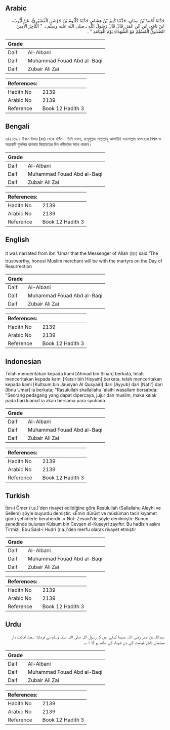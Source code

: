 ## Arabic


<div dir="rtl" lang="ar" style={{fontSize:'larger',backgroundColor:'#f8f9fa',padding:20}}>
حَدَّثَنَا أَحْمَدُ بْنُ سِنَانٍ، حَدَّثَنَا كَثِيرُ بْنُ هِشَامٍ، حَدَّثَنَا كُلْثُومُ بْنُ جَوْشَنٍ الْقُشَيْرِيُّ، عَنْ أَيُّوبَ، عَنْ نَافِعٍ، عَنِ ابْنِ عُمَرَ، قَالَ قَالَ رَسُولُ اللَّهِ ـ صلى الله عليه وسلم ـ ‏ "‏ التَّاجِرُ الأَمِينُ الصَّدُوقُ الْمُسْلِمُ مَعَ الشُّهَدَاءِ يَوْمَ الْقِيَامَةِ ‏"‏ ‏.‏
</div>
<div style={{backgroundColor:'#f8f9fa',padding:20, marginBottom: 10}}><table> <thead> <tr> <th>Grade</th> <th></th> </tr> </thead> <tbody> <tr><td>Daif</td><td>Al-Albani</td></tr><tr><td>Daif</td><td>Muhammad Fouad Abd al-Baqi</td></tr><tr><td>Daif</td><td>Zubair Ali Zai</td></tr></tbody></table><table> <thead> <tr> <th>References:</th> <th></th> </tr> </thead> <tbody><tr><td>Hadith No</td><td>2139</td></tr><tr><td>Arabic No</td><td>2139</td></tr><tr><td>Reference</td><td>Book 12 Hadith 3</td></tr></tbody></table></div>

## Bengali


<div dir="ltr" lang="bn" style={{fontSize:'larger',backgroundColor:'#f8f9fa',padding:20}}>
৩/২১৩৯। ইবনে উমার (রাঃ) থেকে বর্ণিত। তিনি বলেন, রাসূলুল্লাহ সাল্লাল্লাহু আলাইহি ওয়াসাল্লাম বলেছেনঃ বিশ্বস্ত ও সত্যবাদী মুসলিম ব্যবসায় কিয়ামতের দিন শহীদদের সাথে থাকবে।
</div>
<div style={{backgroundColor:'#f8f9fa',padding:20, marginBottom: 10}}><table> <thead> <tr> <th>Grade</th> <th></th> </tr> </thead> <tbody> <tr><td>Daif</td><td>Al-Albani</td></tr><tr><td>Daif</td><td>Muhammad Fouad Abd al-Baqi</td></tr><tr><td>Daif</td><td>Zubair Ali Zai</td></tr></tbody></table><table> <thead> <tr> <th>References:</th> <th></th> </tr> </thead> <tbody><tr><td>Hadith No</td><td>2139</td></tr><tr><td>Arabic No</td><td>2139</td></tr><tr><td>Reference</td><td>Book 12 Hadith 3</td></tr></tbody></table></div>

## English


<div dir="ltr" lang="en" style={{fontSize:'larger',backgroundColor:'#f8f9fa',padding:20}}>
It was narrated from Ibn 'Umar that the Messenger of Allah (ﷺ) said:'The trustworthy, honest Muslim merchant will be with the martyrs on the Day of Resurrection
</div>
<div style={{backgroundColor:'#f8f9fa',padding:20, marginBottom: 10}}><table> <thead> <tr> <th>Grade</th> <th></th> </tr> </thead> <tbody> <tr><td>Daif</td><td>Al-Albani</td></tr><tr><td>Daif</td><td>Muhammad Fouad Abd al-Baqi</td></tr><tr><td>Daif</td><td>Zubair Ali Zai</td></tr></tbody></table><table> <thead> <tr> <th>References:</th> <th></th> </tr> </thead> <tbody><tr><td>Hadith No</td><td>2139</td></tr><tr><td>Arabic No</td><td>2139</td></tr><tr><td>Reference</td><td>Book 12 Hadith 3</td></tr></tbody></table></div>

## Indonesian


<div dir="ltr" lang="id" style={{fontSize:'larger',backgroundColor:'#f8f9fa',padding:20}}>
Telah menceritakan kepada kami [Ahmad bin Sinan] berkata, telah menceritakan kepada kami [Katsir bin Hisyam] berkata, telah menceritakan kepada kami [Kultsum bin Jausyan Al Qusyairi] dari [Ayyub] dari [Nafi'] dari [Ibnu Umar] ia berkata; "Rasulullah shallallahu 'alaihi wasallam bersabda: "Seorang pedagang yang dapat dipercaya, jujur dan muslim, maka kelak pada hari kiamat ia akan bersama para syuhada
</div>
<div style={{backgroundColor:'#f8f9fa',padding:20, marginBottom: 10}}><table> <thead> <tr> <th>Grade</th> <th></th> </tr> </thead> <tbody> <tr><td>Daif</td><td>Al-Albani</td></tr><tr><td>Daif</td><td>Muhammad Fouad Abd al-Baqi</td></tr><tr><td>Daif</td><td>Zubair Ali Zai</td></tr></tbody></table><table> <thead> <tr> <th>References:</th> <th></th> </tr> </thead> <tbody><tr><td>Hadith No</td><td>2139</td></tr><tr><td>Arabic No</td><td>2139</td></tr><tr><td>Reference</td><td>Book 12 Hadith 3</td></tr></tbody></table></div>

## Turkish


<div dir="ltr" lang="tr" style={{fontSize:'larger',backgroundColor:'#f8f9fa',padding:20}}>
İbn-i Ömer (r.a.)'den rivayet edildiğine göre Resulullah (Sallallahu Aleyhi ve Sellem) şöyle buyurdu demiştir: «Emin dürüst ve müslüman tacir kıyamet günü şehidlerle beraberdir .» Not: Zevaid'de şöyle denilmiştir: Bunun senedinde bulunan Külsum bin Cevşen el-Kuşeyrl zayıftır. Bu hadisin aslını Tirmizi, Ebu Said-i Hudri (r.a.)'den merfu olarak rivayet etmiştir
</div>
<div style={{backgroundColor:'#f8f9fa',padding:20, marginBottom: 10}}><table> <thead> <tr> <th>Grade</th> <th></th> </tr> </thead> <tbody> <tr><td>Daif</td><td>Al-Albani</td></tr><tr><td>Daif</td><td>Muhammad Fouad Abd al-Baqi</td></tr><tr><td>Daif</td><td>Zubair Ali Zai</td></tr></tbody></table><table> <thead> <tr> <th>References:</th> <th></th> </tr> </thead> <tbody><tr><td>Hadith No</td><td>2139</td></tr><tr><td>Arabic No</td><td>2139</td></tr><tr><td>Reference</td><td>Book 12 Hadith 3</td></tr></tbody></table></div>

## Urdu


<div dir="rtl" lang="ur" style={{fontSize:'larger',backgroundColor:'#f8f9fa',padding:20}}>
عبداللہ بن عمر رضی اللہ عنہما کہتے ہیں کہ رسول اللہ صلی اللہ علیہ وسلم نے فرمایا: سچا، امانت دار مسلمان تاجر قیامت کے دن شہداء کے ساتھ ہو گا ۱؎۔
</div>
<div style={{backgroundColor:'#f8f9fa',padding:20, marginBottom: 10}}><table> <thead> <tr> <th>Grade</th> <th></th> </tr> </thead> <tbody> <tr><td>Daif</td><td>Al-Albani</td></tr><tr><td>Daif</td><td>Muhammad Fouad Abd al-Baqi</td></tr><tr><td>Daif</td><td>Zubair Ali Zai</td></tr></tbody></table><table> <thead> <tr> <th>References:</th> <th></th> </tr> </thead> <tbody><tr><td>Hadith No</td><td>2139</td></tr><tr><td>Arabic No</td><td>2139</td></tr><tr><td>Reference</td><td>Book 12 Hadith 3</td></tr></tbody></table></div>